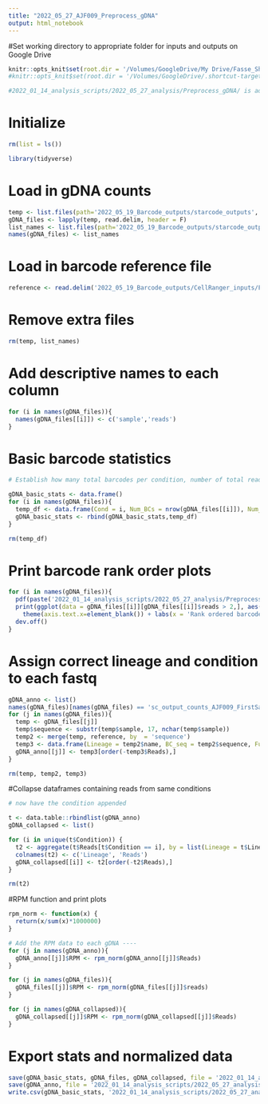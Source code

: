 ```yaml
---
title: "2022_05_27_AJF009_Preprocess_gDNA"
output: html_notebook
---
```


#Set working directory to appropriate folder for inputs and outputs on Google Drive
```r
knitr::opts_knit$set(root.dir = '/Volumes/GoogleDrive/My Drive/Fasse_Shared/AJF_Drive_copy/Experiments/AJF009') # for aria's computer
#knitr::opts_knit$set(root.dir = '/Volumes/GoogleDrive/.shortcut-targets-by-id/1zSqx3IzXMwt6clUjwyqmlOf4G1K53lvy/Fasse_Shared/AJF_Drive_copy/Experiments/AJF009') # for dylan's computer

#2022_01_14_analysis_scripts/2022_05_27_analysis/Preprocess_gDNA/ is additional path for outputs

```

# Initialize
```r
rm(list = ls())

library(tidyverse)
```

# Load in gDNA counts
```r
temp <- list.files(path='2022_05_19_Barcode_outputs/starcode_outputs', pattern = '*gDNA*', full.names = T)
gDNA_files <- lapply(temp, read.delim, header = F)
list_names <- list.files(path='2022_05_19_Barcode_outputs/starcode_outputs', pattern='*gDNA*')
names(gDNA_files) <- list_names
```

# Load in barcode reference file
```r
reference <- read.delim('2022_05_19_Barcode_outputs/CellRanger_inputs/FeatureReference_filtered.csv', sep = ',')
```

# Remove extra files
```r
rm(temp, list_names)
```

# Add descriptive names to each column
```r
for (i in names(gDNA_files)){
  names(gDNA_files[[i]]) <- c('sample','reads')
}
```

# Basic barcode statistics
```r
# Establish how many total barcodes per condition, number of total reads per condition, number pf barcodes with more than 0 reads, number of barcodes with more than 2 reads, number of reads from barcodes with more than 2 reads, how many total reads are lost by filtering on barcodes with at least 2 reads

gDNA_basic_stats <- data.frame()
for (i in names(gDNA_files)){
  temp_df <- data.frame(Cond = i, Num_BCs = nrow(gDNA_files[[i]]), Num_reads = sum(gDNA_files[[i]]$reads), Num_BCs_greater0 = nrow(gDNA_files[[i]][gDNA_files[[i]]$reads > 0,]), Num_BCs_greater2 = nrow(gDNA_files[[i]][gDNA_files[[i]]$reads > 2,]),Num_reads_greater2 = sum(gDNA_files[[i]][gDNA_files[[i]]$reads > 2,]$reads), reads_lost_greater2 = sum(gDNA_files[[i]]$reads)-sum(gDNA_files[[i]][gDNA_files[[i]]$reads > 2,]$reads), Num_reads_greater5 = sum(gDNA_files[[i]][gDNA_files[[i]]$reads > 5,]$reads), reads_lost_greater5 = sum(gDNA_files[[i]]$reads)-sum(gDNA_files[[i]][gDNA_files[[i]]$reads > 5,]$reads))
  gDNA_basic_stats <- rbind(gDNA_basic_stats,temp_df)
}

rm(temp_df)
```

# Print barcode rank order plots
```r

for (i in names(gDNA_files)){
  pdf(paste('2022_01_14_analysis_scripts/2022_05_27_analysis/Preprocess_gDNA/plot_',i,'.pdf', sep = ''))
  print(ggplot(data = gDNA_files[[i]][gDNA_files[[i]]$reads > 2,], aes(reorder(sample,-reads), log2(reads)))+geom_bar(stat='identity') +  
    theme(axis.text.x=element_blank()) + labs(x = 'Rank ordered barcodes', y = 'Log(reads per barcode)', title = paste(i, 'n =',length(gDNA_files[[i]][gDNA_files[[i]]$reads > 2,]$reads))))
  dev.off()
}
```

# Assign correct lineage and condition to each fastq
```r
gDNA_anno <- list()
names(gDNA_files)[names(gDNA_files) == 'sc_output_counts_AJF009_FirstSample1_gDNA_S13.txt'] <- 'sc_output_counts_AJF009_FirstSample_1_gDNA_S13.txt'
for (j in names(gDNA_files)){
  temp <- gDNA_files[[j]]
  temp$sequence <- substr(temp$sample, 17, nchar(temp$sample))
  temp2 <- merge(temp, reference, by  = 'sequence')
  temp3 <- data.frame(Lineage = temp2$name, BC_seq = temp2$sequence, Full_seq = temp2$sample, Reads = temp2$reads, Condition = strsplit(j,'_')[[1]][5])
  gDNA_anno[[j]] <- temp3[order(-temp3$Reads),]
}

rm(temp, temp2, temp3)
```

#Collapse dataframes containing reads from same conditions
```r

# now have the condition appended

t <- data.table::rbindlist(gDNA_anno)
gDNA_collapsed <- list()

for (i in unique(t$Condition)) {
  t2 <- aggregate(t$Reads[t$Condition == i], by = list(Lineage = t$Lineage[t$Condition == i]), FUN = sum)
  colnames(t2) <- c('Lineage', 'Reads')
  gDNA_collapsed[[i]] <- t2[order(-t2$Reads),]
}

rm(t2)
```

#RPM function and print plots
```r
rpm_norm <- function(x) {
  return(x/sum(x)*1000000)
}

# Add the RPM data to each gDNA ----
for (j in names(gDNA_anno)){
  gDNA_anno[[j]]$RPM <- rpm_norm(gDNA_anno[[j]]$Reads)
}

for (j in names(gDNA_files)){
  gDNA_files[[j]]$RPM <- rpm_norm(gDNA_files[[j]]$reads)
}

for (j in names(gDNA_collapsed)){
  gDNA_collapsed[[j]]$RPM <- rpm_norm(gDNA_collapsed[[j]]$Reads)
}

```

# Export stats and normalized data
```r
save(gDNA_basic_stats, gDNA_files, gDNA_collapsed, file = '2022_01_14_analysis_scripts/2022_05_27_analysis/Preprocess_gDNA/preprocessed_gDNA.RData')
save(gDNA_anno, file = '2022_01_14_analysis_scripts/2022_05_27_analysis/Preprocess_gDNA/full_preprocessed_gDNA.RData')
write.csv(gDNA_basic_stats, '2022_01_14_analysis_scripts/2022_05_27_analysis/Preprocess_gDNA/gDNA_basic_stats.csv')
```
